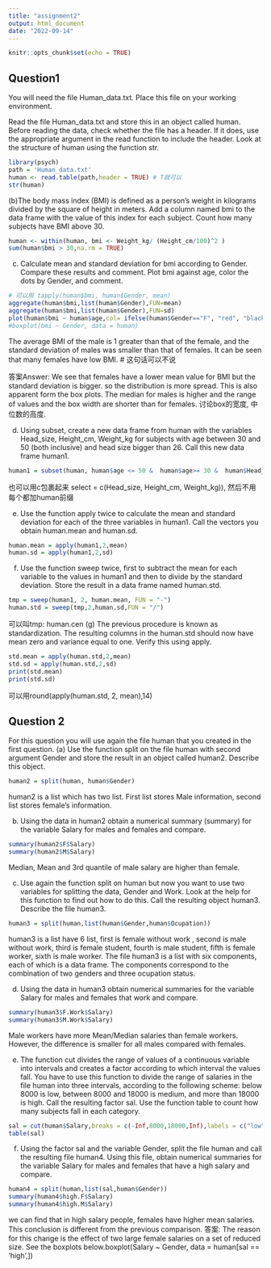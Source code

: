 ```yaml
---
title: "assignment2"
output: html_document
date: "2022-09-14"
---
```


```r
knitr::opts_chunk$set(echo = TRUE)
```

## Question1

You will need the file Human_data.txt. Place this file on your working environment.

Read the file Human_data.txt and store this in an object called human. Before reading the data, check whether the file has a header. If it does, use the appropriate argument in the read function to include the header. Look at the structure of human using the function str.
```r
library(psych)
path = 'Human_data.txt'
human <- read.table(path,header = TRUE) # T就可以 
str(human)
```
(b)The body mass index (BMI) is defined as a person’s weight in kilograms divided by the square of height in meters. Add a column named bmi to the data frame with the value of this index for each subject. Count how many subjects have BMI above 30.
```r
human <- within(human, bmi <- Weight_kg/ (Height_cm/100)^2 )
sum(human$bmi > 30,na.rm = TRUE)
```
(c) Calculate mean and standard deviation for bmi according to Gender. Compare these results and comment. Plot bmi against age, color the dots by Gender, and comment.
```r
# 可以用 tapply(human$bmi, human$Gender, mean)
aggregate(human$bmi,list(human$Gender),FUN=mean)
aggregate(human$bmi,list(human$Gender),FUN=sd)
plot(human$bmi ~ human$age,col= ifelse(human$Gender=="F", "red", "black"))
#boxplot(bmi ~ Gender, data = human)
```

The average BMI of the male is 1 greater than that of the female, and the standard deviation of males was smaller than that of females. 
It can be seen that many females have low BMI. # 这句话可以不说

答案Answer: We see that females have a lower mean value for BMI but the standard deviation is bigger. so the distribution is more spread. This is also apparent form the box plots.
The median for males is higher and the range of values and the box width are shorter than for females. 讨论box的宽度, 中位数的高度. 

(d) Using subset, create a new data frame from human with the variables Head_size, Height_cm, Weight_kg for subjects with age between 30 and 50 (both inclusive) and head size bigger than 26. Call this new data frame human1.
```r
human1 = subset(human, human$age <= 50 &  human$age>= 30 &  human$Head_size > 26,select=Head_size:Weight_kg)
```
也可以用c包裹起来 select = c(Head_size, Height_cm, Weight_kg)), 然后不用每个都加human前缀

(e) Use the function apply twice to calculate the mean and standard deviation for each of the three variables in human1. Call the vectors you obtain human.mean and human.sd.
```r
human.mean = apply(human1,2,mean)
human.sd = apply(human1,2,sd)
```


(f) Use the function sweep twice, first to subtract the mean for each variable to the values in human1 and then to divide by the standard deviation. Store the result in a data frame named human.std.
```r
tmp = sweep(human1, 2, human.mean, FUN = "-")
human.std = sweep(tmp,2,human.sd,FUN = "/")
```
可以叫tmp:  human.cen
(g) The previous procedure is known as standardization. The resulting columns in the human.std should now have mean zero and variance equal to one. Verify this using apply.
```r
std.mean = apply(human.std,2,mean)
std.sd = apply(human.std,2,sd)
print(std.mean)
print(std.sd)
```
可以用round(apply(human.std, 2, mean),14) 

## Question 2

For this question you will use again the file human that you created in the first question.
(a) Use the function split on the file human with second argument Gender and store the result in an object
called human2. Describe this object.

```r
human2 = split(human, human$Gender)
```
human2 is a list which has two list. First list stores Male information, second list stores female's information.

(b)  Using the data in human2 obtain a numerical summary (summary) for the variable Salary for males
and females and compare.

```r
summary(human2$F$Salary)
summary(human2$M$Salary)
```
Median, Mean and 3rd quantile of male salary are higher than female.

(c) Use again the function split on human but now you want to use two variables for splitting the data, Gender and Work. Look at the help for this function to find out how to do this. Call the resulting object human3. Describe the file human3.
```r
human3 = split(human,list(human$Gender,human$Ocupation))
```
human3 is a list have 6 list, first is female without work , second is male without work, third is female student, fourth is male student, fifth is female worker, sixth is male worker.
The file human3 is a list with six components, each of which is a data frame. The components correspond to the combination of two genders and three ocupation status.

(d) Using the data in human3 obtain numerical summaries for the variable Salary for males and females that work and compare.
```r
summary(human3$F.Work$Salary)
summary(human3$M.Work$Salary)
```
Male workers have more Mean/Median salaries than female workers. However, the difference is smaller for all males compared with females. 


(e) The function cut divides the range of values of a continuous variable into intervals and creates a factor according to which interval the values fall. You have to use this function to divide the range of salaries in the file human into three intervals, according to the following scheme: below 8000 is low, between 8000 and 18000 is medium, and more than 18000 is high. Call the resulting factor sal. Use the function table to count how many subjects fall in each category.
```r
sal = cut(human$Salary,breaks = c(-Inf,8000,18000,Inf),labels = c("low","medium","high"))
table(sal)
```
(f) Using the factor sal and the variable Gender, split the file human and call the resulting file human4. Using this file, obtain numerical summaries for the variable Salary for males and females that have a high salary and compare.
```r
human4 = split(human,list(sal,human$Gender))
summary(human4$high.F$Salary)
summary(human4$high.M$Salary)
```

we can find that in high salary people, females have higher mean salaries. This conclusion is different from the previous comparison. 
答案: The reason for this change is the effect of two large female salaries on a set of reduced size. See the boxplots below.boxplot(Salary ~ Gender, data = human[sal == 'high',])
